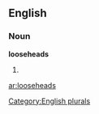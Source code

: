 
==English==

===Noun===
'''looseheads'''

# {{plural of|[[loosehead]]}}

[[Category:English plurals]]

[[ar:looseheads]]
